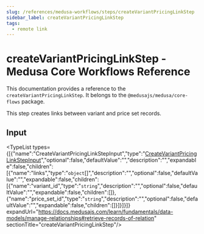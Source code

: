 ```yaml
---
slug: /references/medusa-workflows/steps/createVariantPricingLinkStep
sidebar_label: createVariantPricingLinkStep
tags:
  - remote link
---
```



# createVariantPricingLinkStep - Medusa Core Workflows Reference

This documentation provides a reference to the `createVariantPricingLinkStep`. It belongs to the `@medusajs/medusa/core-flows` package.

This step creates links between variant and price set records.

## Input

<TypeList types={[{"name":"CreateVariantPricingLinkStepInput","type":"[CreateVariantPricingLinkStepInput](../../../../types/core_flows.CreateVariantPricingLinkStepInput/page.mdx)","optional":false,"defaultValue":"","description":"","expandable":false,"children":[{"name":"links","type":"`object`[]","description":"","optional":false,"defaultValue":"","expandable":false,"children":[{"name":"variant_id","type":"`string`","description":"","optional":false,"defaultValue":"","expandable":false,"children":[]},{"name":"price_set_id","type":"`string`","description":"","optional":false,"defaultValue":"","expandable":false,"children":[]}]}]}]} expandUrl="https://docs.medusajs.com/learn/fundamentals/data-models/manage-relationships#retrieve-records-of-relation" sectionTitle="createVariantPricingLinkStep"/>
